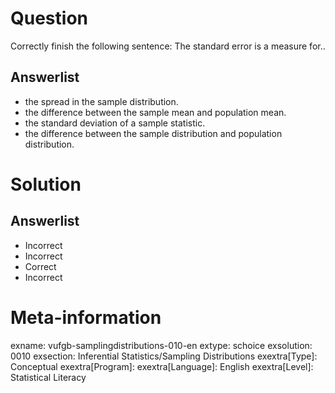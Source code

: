 Question
========
  
Correctly finish the following sentence: The standard error is a measure for..
  
Answerlist
----------
* the spread in the sample distribution.
* the difference between the sample mean and population mean.
* the standard deviation of a sample statistic.
* the difference between the sample distribution and population distribution.

Solution
========

Answerlist
----------
* Incorrect
* Incorrect
* Correct
* Incorrect

Meta-information
================
exname: vufgb-samplingdistributions-010-en
extype: schoice
exsolution: 0010
exsection: Inferential Statistics/Sampling Distributions
exextra[Type]: Conceptual
exextra[Program]: 
exextra[Language]: English
exextra[Level]: Statistical Literacy